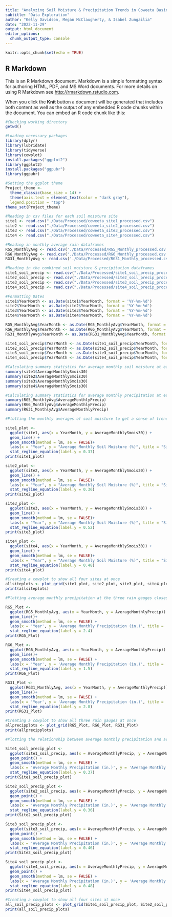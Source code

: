 ```yaml
---
title: "Analyzing Soil Moisture & Precipitation Trends in Coweeta Basin LTER Site"
subtitle: "Data Exploration"
author: "Kelly Davidson, Megan McClaugherty, & Isabel Zungailia"
date: "2022-11-29"
output: html_document
editor_options: 
  chunk_output_type: console
---
```


```r
knitr::opts_chunk$set(echo = TRUE)
```

## R Markdown

This is an R Markdown document. Markdown is a simple formatting syntax for authoring HTML, PDF, and MS Word documents. For more details on using R Markdown see <http://rmarkdown.rstudio.com>.

When you click the **Knit** button a document will be generated that includes both content as well as the output of any embedded R code chunks within the document. You can embed an R code chunk like this:

```r
#Checking working directory
getwd()

#Loading necessary packages
library(dplyr)
library(lubridate)
library(tidyverse)
library(cowplot)
install.packages("ggplot2")
library(ggplot2)
install.packages("ggpubr")
library(ggpubr)

#Setting the ggplot theme
Project_theme <-
  theme_classic(base_size = 14) +
  theme(axis.text = element_text(color = "dark gray"), 
  legend.position = "top")
theme_set(Project_theme)

```

```r
#Reading in csv files for each soil moisture site
site1 <- read.csv("./Data/Processed/coweeta_site1_processed.csv")
site2 <- read.csv("./Data/Processed/coweeta_site2_processed.csv")
site3 <- read.csv("./Data/Processed/coweeta_site3_processed.csv")
site4 <- read.csv("./Data/Processed/coweeta_site4_processed.csv")

#Reading in monthly average rain dataframes
RG5_MonthlyAvg <- read.csv('./Data/Processed/RG5_Monthly_processed.csv')
RG6_MonthlyAvg <- read.csv('./Data/Processed/RG6_Monthly_processed.csv')
RG31_MonthlyAvg <- read.csv('./Data/Processed/RG31_Monthly_processed.csv')

#Reading in the combined soil moisture & precipitation dataframes
site1_soil_precip <- read.csv("./Data/Processed/site1_soil_precip_processed.csv")
site2_soil_precip <- read.csv("./Data/Processed/site2_soil_precip_processed.csv")
site3_soil_precip <- read.csv("./Data/Processed/site3_soil_precip_processed.csv")
site4_soil_precip <- read.csv("./Data/Processed/site4_soil_precip_processed.csv")

```

```r
#Formatting Dates 
site1$YearMonth <- as.Date(site1$YearMonth, format = '%Y-%m-%d')
site2$YearMonth <- as.Date(site2$YearMonth, format = '%Y-%m-%d')
site3$YearMonth <- as.Date(site3$YearMonth, format = '%Y-%m-%d')
site4$YearMonth <- as.Date(site4$YearMonth, format = '%Y-%m-%d')

RG5_MonthlyAvg$YearMonth <- as.Date(RG5_MonthlyAvg$YearMonth, format = '%Y-%m-%d')
RG6_MonthlyAvg$YearMonth <- as.Date(RG6_MonthlyAvg$YearMonth, format = '%Y-%m-%d')
RG31_MonthlyAvg$YearMonth <- as.Date(RG31_MonthlyAvg$YearMonth, format = '%Y-%m-%d')

site1_soil_precip$YearMonth <- as.Date(site1_soil_precip$YearMonth, format = '%Y-%m-%d')
site2_soil_precip$YearMonth <- as.Date(site2_soil_precip$YearMonth, format = '%Y-%m-%d')
site3_soil_precip$YearMonth <- as.Date(site3_soil_precip$YearMonth, format = '%Y-%m-%d')
site4_soil_precip$YearMonth <- as.Date(site4_soil_precip$YearMonth, format = '%Y-%m-%d')

```

```r
#Calculating summary statistics for average monthly soil moisture at each site
summary(site1$AverageMonthlySmois30)
summary(site2$AverageMonthlySmois30)
summary(site3$AverageMonthlySmois30)
summary(site4$AverageMonthlySmois30)

#Calculating summary statistics for average monthly precipitation at each rain gauge
summary(RG5_MonthlyAvg$AverageMonthlyPrecip)
summary(RG6_MonthlyAvg$AverageMonthlyPrecip)
summary(RG31_MonthlyAvg$AverageMonthlyPrecip)

```

```r
#Plotting the monthly averages of soil moisture to get a sense of trends over time

site1_plot <- 
  ggplot(site1, aes(x = YearMonth, y = AverageMonthlySmois30)) +
  geom_line() +
  geom_smooth(method = lm, se = FALSE)+
  labs(x = "Year", y = "Average Monthly Soil Moisture (%)", title = "Site 1") +
  stat_regline_equation(label.y = 0.37)
print(site1_plot)

site2_plot <- 
  ggplot(site2, aes(x = YearMonth, y = AverageMonthlySmois30)) +
  geom_line() +
  geom_smooth(method = lm, se = FALSE)+
  labs(x = "Year", y = "Average Monthly Soil Moisture (%)", title = "Site 2") +
  stat_regline_equation(label.y = 0.36)
print(site2_plot)

site3_plot <- 
  ggplot(site3, aes(x = YearMonth, y = AverageMonthlySmois30)) +
  geom_line() +
  geom_smooth(method = lm, se = FALSE)+
  labs(x = "Year", y = "Average Monthly Soil Moisture (%)", title = "Site 3") +
  stat_regline_equation(label.y = 0.52)
print(site3_plot)

site4_plot <- 
  ggplot(site4, aes(x = YearMonth, y = AverageMonthlySmois30)) +
  geom_line() +
  geom_smooth(method = lm, se = FALSE)+
  labs(x = "Year", y = "Average Monthly Soil Moisture (%)", title = "Site 4") +
  stat_regline_equation(label.y = 0.48)
print(site4_plot)

#Creating a cowplot to show all four sites at once
allsiteplots <- plot_grid(site1_plot, site2_plot, site3_plot, site4_plot)
print(allsiteplots)

```

```r
#Plotting average monthly precipitation at the three rain gauges closest to our sites to look at trends over time

RG5_Plot <-
  ggplot(RG5_MonthlyAvg, aes(x = YearMonth, y = AverageMonthlyPrecip)) +
  geom_line()+
  geom_smooth(method = lm, se = FALSE) +
  labs(x = 'Year', y = 'Average Monthly Precipitation (in.)', title = 'Rain Gauge 5') +
  stat_regline_equation(label.y = 2.4)
print(RG5_Plot)

RG6_Plot <-
  ggplot(RG6_MonthlyAvg, aes(x = YearMonth, y = AverageMonthlyPrecip)) +
  geom_line()+
  geom_smooth(method = lm, se = FALSE) +
  labs(x = 'Year', y = 'Average Monthly Precipitation (in.)', title = 'Rain Gauge 6') +
  stat_regline_equation(label.y = 1.5)
print(RG6_Plot)

RG31_Plot <-
  ggplot(RG31_MonthlyAvg, aes(x = YearMonth, y = AverageMonthlyPrecip)) +
  geom_line()+
  geom_smooth(method = lm, se = FALSE) +
  labs(x = 'Year', y = 'Average Monthly Precipitation (in.)', title = 'Rain Gauge 31') +
  stat_regline_equation(label.y = 2.8)
print(RG31_Plot)

#Creating a cowplot to show all three rain gauges at once
allprecipplots <- plot_grid(RG5_Plot, RG6_Plot, RG31_Plot)
print(allprecipplots)

```

```r
#Plotting the relationship between average monthly precipitation and average monthly soil moisture

Site1_soil_precip_plot <- 
  ggplot(site1_soil_precip, aes(x = AverageMonthlyPrecip, y = AverageMonthlySmois30)) +
  geom_point() +
  geom_smooth(method = lm, se = FALSE) +
  labs(x = 'Average Monthly Precipitation (in.)', y = 'Average Monthly Soil Moisture (%)', title = 'Site 1') +
  stat_regline_equation(label.y = 0.37)
print(Site1_soil_precip_plot)

Site2_soil_precip_plot <- 
  ggplot(site2_soil_precip, aes(x = AverageMonthlyPrecip, y = AverageMonthlySmois30)) +
  geom_point() +
  geom_smooth(method = lm, se = FALSE) +
  labs(x = 'Average Monthly Precipitation (in.)', y = 'Average Monthly Soil Moisture (%)', title = 'Site 2') +
  stat_regline_equation(label.y = 0.36)
print(Site2_soil_precip_plot)

Site3_soil_precip_plot <- 
  ggplot(site3_soil_precip, aes(x = AverageMonthlyPrecip, y = AverageMonthlySmois30)) +
  geom_point() +
  geom_smooth(method = lm, se = FALSE) +
  labs(x = 'Average Monthly Precipitation (in.)', y = 'Average Monthly Soil Moisture (%)', title = 'Site 3') +
  stat_regline_equation(label.y = 0.46)
print(Site3_soil_precip_plot)

Site4_soil_precip_plot <- 
  ggplot(site4_soil_precip, aes(x = AverageMonthlyPrecip, y = AverageMonthlySmois30)) +
  geom_point() +
  geom_smooth(method = lm, se = FALSE) +
  labs(x = 'Average Monthly Precipitation (in.)', y = 'Average Monthly Soil Moisture (%)', title = 'Site 4') +
  stat_regline_equation(label.y = 0.48)
print(Site4_soil_precip_plot)

#Creating a cowplot to show all four sites at once
all_soil_precip_plots <- plot_grid(Site1_soil_precip_plot, Site2_soil_precip_plot, Site3_soil_precip_plot, Site4_soil_precip_plot)
print(all_soil_precip_plots)

```

